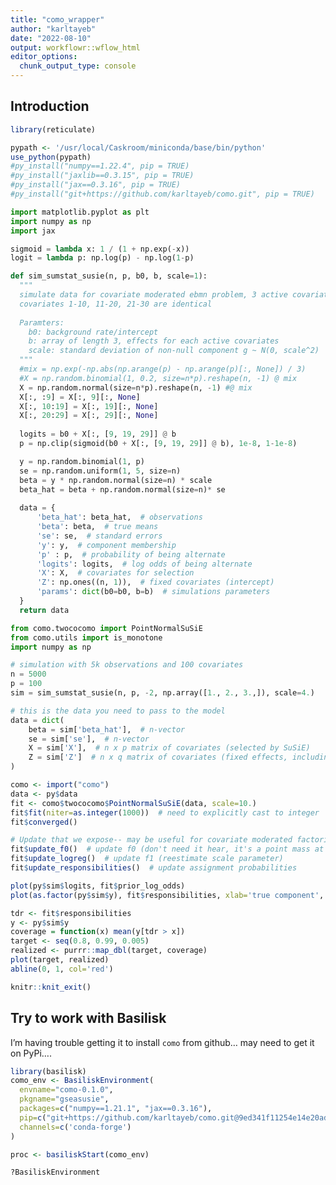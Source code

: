 ```yaml
---
title: "como_wrapper"
author: "karltayeb"
date: "2022-08-10"
output: workflowr::wflow_html
editor_options:
  chunk_output_type: console
---
```


## Introduction

```r
library(reticulate)

pypath <- '/usr/local/Caskroom/miniconda/base/bin/python'
use_python(pypath)
#py_install("numpy==1.22.4", pip = TRUE)
#py_install("jaxlib==0.3.15", pip = TRUE)
#py_install("jax==0.3.16", pip = TRUE)
#py_install("git+https://github.com/karltayeb/como.git", pip = TRUE)
```


```python
import matplotlib.pyplot as plt
import numpy as np
import jax

sigmoid = lambda x: 1 / (1 + np.exp(-x))
logit = lambda p: np.log(p) - np.log(1-p)

def sim_sumstat_susie(n, p, b0, b, scale=1):
  """
  simulate data for covariate moderated ebmn problem, 3 active covariates
  covariates 1-10, 11-20, 21-30 are identical
  
  Paramters:
    b0: background rate/intercept
    b: array of length 3, effects for each active covariates
    scale: standard deviation of non-null component g ~ N(0, scale^2)
  """
  #mix = np.exp(-np.abs(np.arange(p) - np.arange(p)[:, None]) / 3)
  #X = np.random.binomial(1, 0.2, size=n*p).reshape(n, -1) @ mix
  X = np.random.normal(size=n*p).reshape(n, -1) #@ mix
  X[:, :9] = X[:, 9][:, None]
  X[:, 10:19] = X[:, 19][:, None]
  X[:, 20:29] = X[:, 29][:, None]
  
  logits = b0 + X[:, [9, 19, 29]] @ b
  p = np.clip(sigmoid(b0 + X[:, [9, 19, 29]] @ b), 1e-8, 1-1e-8)

  y = np.random.binomial(1, p)
  se = np.random.uniform(1, 5, size=n)
  beta = y * np.random.normal(size=n) * scale
  beta_hat = beta + np.random.normal(size=n)* se
  
  data = {
      'beta_hat': beta_hat,  # observations
      'beta': beta,  # true means
      'se': se,  # standard errors
      'y': y,  # component membership
      'p' : p,  # probability of being alternate
      'logits': logits,  # log odds of being alternate
      'X': X,  # covariates for selection
      'Z': np.ones((n, 1)),  # fixed covariates (intercept)
      'params': dict(b0=b0, b=b)  # simulations parameters
  }
  return data

```

```python
from como.twococomo import PointNormalSuSiE
from como.utils import is_monotone
import numpy as np

# simulation with 5k observations and 100 covariates
n = 5000
p = 100
sim = sim_sumstat_susie(n, p, -2, np.array([1., 2., 3.,]), scale=4.)

# this is the data you need to pass to the model
data = dict(
    beta = sim['beta_hat'],  # n-vector
    se = sim['se'],  # n-vector
    X = sim['X'],  # n x p matrix of covariates (selected by SuSiE)
    Z = sim['Z']  # n x q matrix of covariates (fixed effects, including)
)
```

```r
como <- import("como")
data <- py$data
fit <- como$twococomo$PointNormalSuSiE(data, scale=10.)
fit$fit(niter=as.integer(1000))  # need to explicitly cast to integer
fit$converged()
```

```r
# Update that we expose-- may be useful for covariate moderated factorization
fit$update_f0()  # update f0 (don't need it hear, it's a point mass at 0)
fit$update_logreg()  # update f1 (reestimate scale parameter)
fit$update_responsibilities()  # update assignment probabilities
```

```r
plot(py$sim$logits, fit$prior_log_odds)
plot(as.factor(py$sim$y), fit$responsibilities, xlab='true component', ylab='responsibility')
```

```r
tdr <- fit$responsibilities
y <- py$sim$y
coverage = function(x) mean(y[tdr > x])
target <- seq(0.8, 0.99, 0.005)
realized <- purrr::map_dbl(target, coverage)
plot(target, realized)
abline(0, 1, col='red')
```

```r
knitr::knit_exit()
```


## Try to work with Basilisk

I'm having trouble getting it to install `como` from github... may need to get it on PyPi....

```r
library(basilisk)
como_env <- BasiliskEnvironment(
  envname="como-0.1.0",
  pkgname="gseasusie",
  packages=c("numpy==1.21.1", "jax==0.3.16"),
  pip=c("git+https://github.com/karltayeb/como.git@9ed341f11254e14e20ad7234e80bb4b65fd50612"),
  channels=c('conda-forge')
)

proc <- basiliskStart(como_env)
```

```r
?BasiliskEnvironment
```

